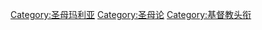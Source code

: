 {{Catmore}}

[[Category:圣母玛利亚|Category:圣母玛利亚]]
[[Category:圣母论|Category:圣母论]]
[[Category:基督教头衔|Category:基督教头衔]]